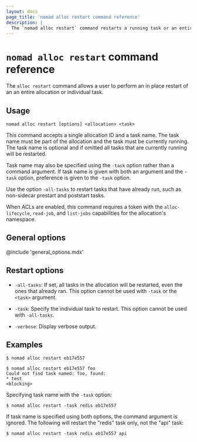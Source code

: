```yaml
---
layout: docs
page_title: 'nomad alloc restart command reference'
description: |
  The `nomad alloc restart` command restarts a running task or an entire allocation.
---
```


# `nomad alloc restart` command reference

The `alloc restart` command allows a user to perform an in place restart of an
an entire allocation or individual task.

## Usage

```plaintext
nomad alloc restart [options] <allocation> <task>
```

This command accepts a single allocation ID and a task name. The task name must
be part of the allocation and the task must be currently running. The task name
is optional and if omitted all tasks that are currently running will be
restarted.

Task name may also be specified using the `-task` option rather than a command
argument. If task name is given with both an argument and the `-task` option,
preference is given to the `-task` option.

Use the option `-all-tasks` to restart tasks that have already run, such as
non-sidecar prestart and poststart tasks.

When ACLs are enabled, this command requires a token with the
`alloc-lifecycle`, `read-job`, and `list-jobs` capabilities for the
allocation's namespace.

## General options

@include 'general_options.mdx'

## Restart options

- `-all-tasks`: If set, all tasks in the allocation will be restarted, even the
  ones that already ran. This option cannot be used with `-task` or the
  `<task>` argument.

- `-task`: Specify the individual task to restart. This option cannot be used
  with `-all-tasks`.

- `-verbose`: Display verbose output.

## Examples

```shell-session
$ nomad alloc restart eb17e557

$ nomad alloc restart eb17e557 foo
Could not find task named: foo, found:
* test
<blocking>
```

Specifying task name with the `-task` option:

```shell-session
$ nomad alloc restart -task redis eb17e557
```

If task name is specified using both options, the command argument is ignored.
The following will restart the "redis" task only, not the "api" task:

```shell-session
$ nomad alloc restart -task redis eb17e557 api
```

